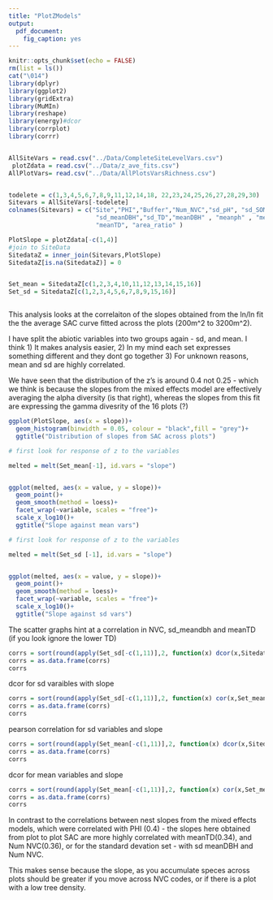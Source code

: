 ```yaml
---
title: "PlotZModels"
output: 
  pdf_document: 
    fig_caption: yes
---
```


```r
knitr::opts_chunk$set(echo = FALSE)
rm(list = ls())
cat("\014")
library(dplyr)
library(ggplot2)
library(gridExtra)
library(MuMIn)
library(reshape)
library(energy)#dcor
library(corrplot)
library(corrr)


AllSiteVars = read.csv("../Data/CompleteSiteLevelVars.csv")
 plotZdata = read.csv("../Data/z_ave_fits.csv")
AllPlotVars= read.csv("../Data/AllPlotsVarsRichness.csv")


todelete = c(1,3,4,5,6,7,8,9,11,12,14,18, 22,23,24,25,26,27,28,29,30)
Sitevars = AllSiteVars[-todelete]
colnames(Sitevars) = c("Site","PHI","Buffer","Num_NVC","sd_pH", "sd_SOM" ,"sd_LBA",
                        "sd_meanDBH","sd_TD","meanDBH" , "meanph" , "meanSOM" , "meanLBA" ,
                        "meanTD", "area_ratio" )

PlotSlope = plotZdata[-c(1,4)]
#join to SiteData
SitedataZ = inner_join(Sitevars,PlotSlope)
SitedataZ[is.na(SitedataZ)] = 0


Set_mean = SitedataZ[c(1,2,3,4,10,11,12,13,14,15,16)] 
Set_sd = SitedataZ[c(1,2,3,4,5,6,7,8,9,15,16)]



```

This analysis looks at the correlaiton of the slopes obtained from the ln/ln fit the the average SAC curve fitted across the plots (200m^2 to 3200m^2).

I have split the abiotic variables into two groups again - sd, and mean. I think 1) It makes analysis easier, 2) In my mind each set expresses something different and they dont go together 3) For unknown reasons, mean and sd are highly correlated.

We have seen that the distribution of the z's is around 0.4 not 0.25 - which we think is because the slopes from the mixed effects model are effectively averaging the alpha diversity (is that right), whereas the slopes from this fit are expressing the gamma divesrity of the 16 plots (?)



```r

ggplot(PlotSlope, aes(x = slope))+
  geom_histogram(binwidth = 0.05, colour = "black",fill = "grey")+
  ggtitle("Distribution of slopes from SAC across plots")
```

```r
# first look for response of z to the variables

melted = melt(Set_mean[-1], id.vars = "slope")


ggplot(melted, aes(x = value, y = slope))+
  geom_point()+
  geom_smooth(method = loess)+
  facet_wrap(~variable, scales = "free")+
  scale_x_log10()+
  ggtitle("Slope against mean vars")

```
```r
# first look for response of z to the variables

melted = melt(Set_sd [-1], id.vars = "slope")


ggplot(melted, aes(x = value, y = slope))+
  geom_point()+
  geom_smooth(method = loess)+
  facet_wrap(~variable, scales = "free")+
  scale_x_log10()+
  ggtitle("Slope against sd vars")

```

The scatter graphs hint at a correlation in NVC, sd_meandbh and meanTD (if you look ignore the lower TD)

```r
corrs = sort(round(apply(Set_sd[-c(1,11)],2, function(x) dcor(x,SitedataZ$slope)), digits = 2), decreasing = TRUE)
corrs = as.data.frame(corrs)
corrs
```
dcor for sd varaibles with slope

```r
corrs = sort(round(apply(Set_sd[-c(1,11)],2, function(x) cor(x,Set_mean$slope)), digits = 2), decreasing = TRUE)
corrs = as.data.frame(corrs)
corrs

```
pearson correlation for sd variables and slope

```r
corrs = sort(round(apply(Set_mean[-c(1,11)],2, function(x) dcor(x,SitedataZ$slope)), digits = 2), decreasing = TRUE)
corrs = as.data.frame(corrs)
corrs
```
dcor for mean variables and slope
```r
corrs = sort(round(apply(Set_mean[-c(1,11)],2, function(x) cor(x,Set_mean$slope)), digits = 2), decreasing = TRUE)
corrs = as.data.frame(corrs)
corrs
```


In contrast to the correlations between nest slopes from the mixed effects models, which were correlated with PHI (0.4) - the slopes here obtained from plot to plot SAC are more highly correlated with meanTD(0.34), and Num NVC(0.36), or for the standard devation set - with sd meanDBH and Num NVC.

This makes sense because the slope, as you accumulate speces across plots should be greater if you move across NVC codes, or if there is a plot with a low tree density.








